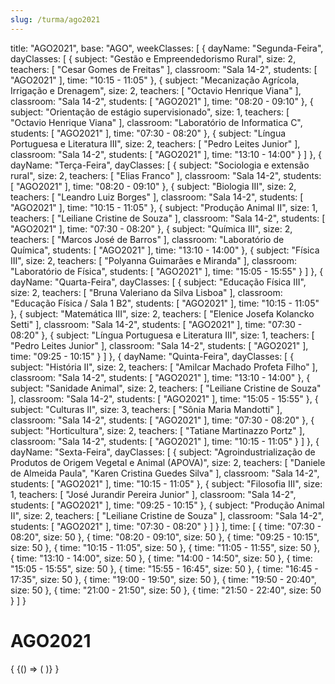 ```yaml
---
slug: /turma/ago2021
---
```

  title: "AGO2021",
  base: "AGO",
  weekClasses: [
    {
      dayName: "Segunda-Feira",
      dayClasses: [
        {
          subject: "Gestão e Empreendedorismo Rural",
          size: 2,
          teachers: [
            "Cesar Gomes de Freitas"
          ],
          classroom: "Sala 14-2",
          students: [
            "AGO2021"
          ],
          time: "10:15 - 11:05"
        },
        {
          subject: "Mecanização Agrícola, Irrigação e Drenagem",
          size: 2,
          teachers: [
            "Octavio Henrique Viana"
          ],
          classroom: "Sala 14-2",
          students: [
            "AGO2021"
          ],
          time: "08:20 - 09:10"
        },
        {
          subject: "Orientação de estágio supervisionado",
          size: 1,
          teachers: [
            "Octavio Henrique Viana"
          ],
          classroom: "Laboratório de Informatica C",
          students: [
            "AGO2021"
          ],
          time: "07:30 - 08:20"
        },
        {
          subject: "Língua Portuguesa e Literatura III",
          size: 2,
          teachers: [
            "Pedro Leites Junior"
          ],
          classroom: "Sala 14-2",
          students: [
            "AGO2021"
          ],
          time: "13:10 - 14:00"
        }
      ]
    },
    {
      dayName: "Terça-Feira",
      dayClasses: [
        {
          subject: "Sociologia e extensão rural",
          size: 2,
          teachers: [
            "Elias Franco"
          ],
          classroom: "Sala 14-2",
          students: [
            "AGO2021"
          ],
          time: "08:20 - 09:10"
        },
        {
          subject: "Biologia III",
          size: 2,
          teachers: [
            "Leandro Luiz Borges"
          ],
          classroom: "Sala 14-2",
          students: [
            "AGO2021"
          ],
          time: "10:15 - 11:05"
        },
        {
          subject: "Produção Animal II",
          size: 1,
          teachers: [
            "Leiliane Cristine de Souza"
          ],
          classroom: "Sala 14-2",
          students: [
            "AGO2021"
          ],
          time: "07:30 - 08:20"
        },
        {
          subject: "Química III",
          size: 2,
          teachers: [
            "Marcos José de Barros"
          ],
          classroom: "Laboratório de Química",
          students: [
            "AGO2021"
          ],
          time: "13:10 - 14:00"
        },
        {
          subject: "Física III",
          size: 2,
          teachers: [
            "Polyanna Guimarães e Miranda"
          ],
          classroom: "Laboratório de Física",
          students: [
            "AGO2021"
          ],
          time: "15:05 - 15:55"
        }
      ]
    },
    {
      dayName: "Quarta-Feira",
      dayClasses: [
        {
          subject: "Educação Física III",
          size: 2,
          teachers: [
            "Bruna Valeriano da Silva Lisboa"
          ],
          classroom: "Educação Física / Sala 1 B2",
          students: [
            "AGO2021"
          ],
          time: "10:15 - 11:05"
        },
        {
          subject: "Matemática III",
          size: 2,
          teachers: [
            "Elenice Josefa Kolancko Setti"
          ],
          classroom: "Sala 14-2",
          students: [
            "AGO2021"
          ],
          time: "07:30 - 08:20"
        },
        {
          subject: "Língua Portuguesa e Literatura III",
          size: 1,
          teachers: [
            "Pedro Leites Junior"
          ],
          classroom: "Sala 14-2",
          students: [
            "AGO2021"
          ],
          time: "09:25 - 10:15"
        }
      ]
    },
    {
      dayName: "Quinta-Feira",
      dayClasses: [
        {
          subject: "História II",
          size: 2,
          teachers: [
            "Amilcar Machado Profeta Filho"
          ],
          classroom: "Sala 14-2",
          students: [
            "AGO2021"
          ],
          time: "13:10 - 14:00"
        },
        {
          subject: "Sanidade Animal",
          size: 2,
          teachers: [
            "Leiliane Cristine de Souza"
          ],
          classroom: "Sala 14-2",
          students: [
            "AGO2021"
          ],
          time: "15:05 - 15:55"
        },
        {
          subject: "Culturas II",
          size: 3,
          teachers: [
            "Sônia Maria Mandotti"
          ],
          classroom: "Sala 14-2",
          students: [
            "AGO2021"
          ],
          time: "07:30 - 08:20"
        },
        {
          subject: "Horticultura",
          size: 2,
          teachers: [
            "Tatiane Martinazzo Portz"
          ],
          classroom: "Sala 14-2",
          students: [
            "AGO2021"
          ],
          time: "10:15 - 11:05"
        }
      ]
    },
    {
      dayName: "Sexta-Feira",
      dayClasses: [
        {
          subject: "Agroindustrialização de Produtos de Origem Vegetal e Animal (APOVA)",
          size: 2,
          teachers: [
            "Daniele de Almeida Paula",
            "Karen Cristina Guedes Silva"
          ],
          classroom: "Sala 14-2",
          students: [
            "AGO2021"
          ],
          time: "10:15 - 11:05"
        },
        {
          subject: "Filosofia III",
          size: 1,
          teachers: [
            "José Jurandir Pereira Junior"
          ],
          classroom: "Sala 14-2",
          students: [
            "AGO2021"
          ],
          time: "09:25 - 10:15"
        },
        {
          subject: "Produção Animal II",
          size: 2,
          teachers: [
            "Leiliane Cristine de Souza"
          ],
          classroom: "Sala 14-2",
          students: [
            "AGO2021"
          ],
          time: "07:30 - 08:20"
        }
      ]
    }
  ],
  time: [
    {
      time: "07:30 - 08:20",
      size: 50
    },
    {
      time: "08:20 - 09:10",
      size: 50
    },
    {
      time: "09:25 - 10:15",
      size: 50
    },
    {
      time: "10:15 - 11:05",
      size: 50
    },
    {
      time: "11:05 - 11:55",
      size: 50
    },
    {
      time: "13:10 - 14:00",
      size: 50
    },
    {
      time: "14:00 - 14:50",
      size: 50
    },
    {
      time: "15:05 - 15:55",
      size: 50
    },
    {
      time: "15:55 - 16:45",
      size: 50
    },
    {
      time: "16:45 - 17:35",
      size: 50
    },
    {
      time: "19:00 - 19:50",
      size: 50
    },
    {
      time: "19:50 - 20:40",
      size: 50
    },
    {
      time: "21:00 - 21:50",
      size: 50
    },
    {
      time: "21:50 - 22:40",
      size: 50
    }
  ]
}

# AGO2021

<div>
  {
    <BrowserOnly>
      {() => (
        <Grid
          title={data.title}
          weekClasses={data.weekClasses}
          time={data.time}
        />
      )}
    </BrowserOnly>
  }
</div>
